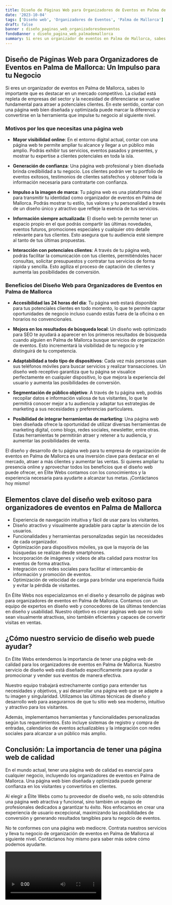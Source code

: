 ```yaml
---
title: Diseño de Páginas Web para Organizadores de Eventos en Palma de Mallorca
date: '2023-10-04'
tags: ['Diseño web', 'Organizadores de Eventos', 'Palma de Mallorca']
draft: false
banner : diseño_paginas_web_organizadoresdeeventos
fondoBanner : diseño_pagina_web_palmademallorca
summary: Si eres un organizador de eventos en Palma de Mallorca, sabes lo importante que es destacar en un mercado competitivo. La ciudad está repleta de empresas del sector y la necesidad de diferenciarse se vuelve fundamental para atraer a potenciales clientes. En este sentido, contar con una página web bien diseñada y optimizada puede marcar la diferencia y convertirse en la herramienta que impulse tu negocio al siguiente nivel.
---
```


## Diseño de Páginas Web para Organizadores de Eventos en Palma de Mallorca: Un Impulso para tu Negocio

Si eres un organizador de eventos en Palma de Mallorca, sabes lo importante que es destacar en un mercado competitivo. La ciudad está repleta de empresas del sector y la necesidad de diferenciarse se vuelve fundamental para atraer a potenciales clientes. En este sentido, contar con una página web bien diseñada y optimizada puede marcar la diferencia y convertirse en la herramienta que impulse tu negocio al siguiente nivel.

### Motivos por los que necesitas una página web

- **Mayor visibilidad online**: En el entorno digital actual, contar con una página web te permite ampliar tu alcance y llegar a un público más amplio. Podrás exhibir tus servicios, eventos pasados y presentes, y mostrar tu expertise a clientes potenciales en toda la isla.

- **Generación de confianza**: Una página web profesional y bien diseñada brinda credibilidad a tu negocio. Los clientes podrán ver tu portfolio de eventos exitosos, testimonios de clientes satisfechos y obtener toda la información necesaria para contratarte con confianza.

- **Impulso a la imagen de marca**: Tu página web es una plataforma ideal para transmitir tu identidad como organizador de eventos en Palma de Mallorca. Podrás mostrar tu estilo, tus valores y tu personalidad a través de un diseño único y atractivo que refleje la esencia de tus servicios.

- **Información siempre actualizada**: El diseño web te permite tener un espacio propio en el que podrás compartir las últimas novedades, eventos futuros, promociones especiales y cualquier otro detalle relevante para tus clientes. Esto asegura que tu audiencia esté siempre al tanto de tus últimas propuestas.

- **Interacción con potenciales clientes**: A través de tu página web, podrás facilitar la comunicación con tus clientes, permitiéndoles hacer consultas, solicitar presupuestos y contratar tus servicios de forma rápida y sencilla. Esto agiliza el proceso de captación de clientes y aumenta las posibilidades de conversión.

### Beneficios del Diseño Web para Organizadores de Eventos en Palma de Mallorca

- **Accesibilidad las 24 horas del día**: Tu página web estará disponible para tus potenciales clientes en todo momento, lo que te permite captar oportunidades de negocio incluso cuando estás fuera de la oficina o en horarios no convencionales.

- **Mejora en los resultados de búsqueda local**: Un diseño web optimizado para SEO te ayudará a aparecer en los primeros resultados de búsqueda cuando alguien en Palma de Mallorca busque servicios de organización de eventos. Esto incrementará la visibilidad de tu negocio y te distinguirá de tu competencia.

- **Adaptabilidad a todo tipo de dispositivos**: Cada vez más personas usan sus teléfonos móviles para buscar servicios y realizar transacciones. Un diseño web receptivo garantiza que tu página se visualice perfectamente en cualquier dispositivo, lo que mejora la experiencia del usuario y aumenta las posibilidades de conversión.

- **Segmentación de público objetivo**: A través de tu página web, podrás recopilar datos e información valiosa de tus visitantes, lo que te permitirá conocer mejor a tu audiencia y adaptar tus estrategias de marketing a sus necesidades y preferencias particulares.

- **Posibilidad de integrar herramientas de marketing**: Una página web bien diseñada ofrece la oportunidad de utilizar diversas herramientas de marketing digital, como blogs, redes sociales, newsletter, entre otras. Estas herramientas te permitirán atraer y retener a tu audiencia, y aumentar las posibilidades de venta.

El diseño y desarrollo de tu página web para tu empresa de organización de eventos en Palma de Mallorca es una inversión clave para destacar en el mercado, atraer a más clientes y aumentar las ventas. Si quieres ampliar tu presencia online y aprovechar todos los beneficios que el diseño web puede ofrecer, en Élite Webs contamos con los conocimientos y la experiencia necesaria para ayudarte a alcanzar tus metas. ¡Contáctanos hoy mismo!

<GifSeo />

<Cta />

## Elementos clave del diseño web exitoso para organizadores de eventos en Palma de Mallorca

- Experiencia de navegación intuitiva y fácil de usar para los visitantes.
- Diseño atractivo y visualmente agradable para captar la atención de los usuarios.
- Funcionalidades y herramientas personalizadas según las necesidades de cada organizador.
- Optimización para dispositivos móviles, ya que la mayoría de las búsquedas se realizan desde smartphones.
- Incorporación de imágenes y videos de alta calidad para mostrar los eventos de forma atractiva.
- Integración con redes sociales para facilitar el intercambio de información y promoción de eventos.
- Optimización de velocidad de carga para brindar una experiencia fluida y evitar la pérdida de visitantes.

En Élite Webs nos especializamos en el diseño y desarrollo de páginas web para organizadores de eventos en Palma de Mallorca. Contamos con un equipo de expertos en diseño web y conocedores de las últimas tendencias en diseño y usabilidad. Nuestro objetivo es crear páginas web que no solo sean visualmente atractivas, sino también eficientes y capaces de convertir visitas en ventas.

## ¿Cómo nuestro servicio de diseño web puede ayudar?

En Élite Webs entendemos la importancia de tener una página web de calidad para los organizadores de eventos en Palma de Mallorca. Nuestro servicio de diseño web está diseñado específicamente para ayudar a promocionar y vender sus eventos de manera efectiva.

Nuestro equipo trabajará estrechamente contigo para entender tus necesidades y objetivos, y así desarrollar una página web que se adapte a tu imagen y singularidad. Utilizamos las últimas técnicas de diseño y desarrollo web para asegurarnos de que tu sitio web sea moderno, intuitivo y atractivo para los visitantes.

Además, implementamos herramientas y funcionalidades personalizadas según tus requerimientos. Esto incluye sistemas de registro y compra de entradas, calendarios de eventos actualizables y la integración con redes sociales para alcanzar a un público más amplio.

## Conclusión: La importancia de tener una página web de calidad

En el mundo actual, tener una página web de calidad es esencial para cualquier negocio, incluyendo los organizadores de eventos en Palma de Mallorca. Una página web bien diseñada y optimizada puede generar confianza en los visitantes y convertirlos en clientes.

Al elegir a Élite Webs como tu proveedor de diseño web, no solo obtendrás una página web atractiva y funcional, sino también un equipo de profesionales dedicados a garantizar tu éxito. Nos enfocamos en crear una experiencia de usuario excepcional, maximizando las posibilidades de conversión y generando resultados tangibles para tu negocio de eventos.

No te conformes con una página web mediocre. Contrata nuestros servicios y lleva tu negocio de organización de eventos en Palma de Mallorca al siguiente nivel. Contáctanos hoy mismo para saber más sobre cómo podemos ayudarte.

<Video />

<CtaBot job='Organizadores de Eventos' city='Palma de Mallorca'/>

<Gmaps query='Palma de Mallorca+españa+maps' />